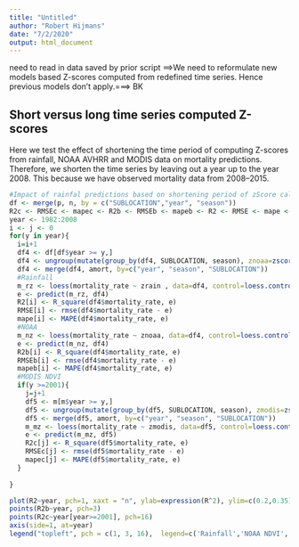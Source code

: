 ```yaml
---
title: "Untitled"
author: "Robert Hijmans"
date: "7/2/2020"
output: html_document
---
```


need to read in data saved by prior script ==>We need to reformulate new models based Z-scores computed from redefined time series. Hence previous models don't apply.===> BK

## Short versus long time series computed Z-scores

Here we test the effect of shortening the time period of computing Z-scores from rainfall, NOAA AVHRR and MODIS data on mortality predictions. Therefore, we shorten the time series by leaving out a year up to the year 2008. This because we have observed mortality data from 2008--2015.

```r

#Impact of rainfal predictions based on shortening period of zScore calculations by 4 years starting from 1982
df <- merge(p, n, by = c("SUBLOCATION","year", "season"))
R2c <- RMSEc <- mapec <- R2b <- RMSEb <- mapeb <- R2 <- RMSE <- mape <- NULL
year <- 1982:2008
i <- j <- 0
for(y in year){
  i=i+1 
  df4 <- df[df$year >= y,]
  df4 <- ungroup(mutate(group_by(df4, SUBLOCATION, season), znoaa=zscore(noaa), zrain=zscore(rainfall)))
  df4 <- merge(df4, amort, by=c("year", "season", "SUBLOCATION"))
  #Rainfall
  m_rz <- loess(mortality_rate ~ zrain , data=df4, control=loess.control(surface="direct"))
  e <- predict(m_rz, df4)
  R2[i] <- R_square(df4$mortality_rate, e)
  RMSE[i] <- rmse(df4$mortality_rate - e)
  mape[i] <- MAPE(df4$mortality_rate, e)
  #NOAA
  m_nz <- loess(mortality_rate ~ znoaa, data=df4, control=loess.control(surface="direct"))
  e <- predict(m_nz, df4)
  R2b[i] <- R_square(df4$mortality_rate, e)
  RMSEb[i] <- rmse(df4$mortality_rate - e)
  mapeb[i] <- MAPE(df4$mortality_rate, e)
  #MODIS NDVI
  if(y >=2001){
    j=j+1 
    df5 <- m[m$year >= y,]
    df5 <- ungroup(mutate(group_by(df5, SUBLOCATION, season), zmodis=zscore(modis)))
    df5 <- merge(df5, amort, by=c("year", "season", "SUBLOCATION"))
    m_mz <- loess(mortality_rate ~ zmodis, data=df5, control=loess.control(surface="direct"))
    e <- predict(m_mz, df5)
    R2c[j] <- R_square(df5$mortality_rate, e)
    RMSEc[j] <- rmse(df5$mortality_rate - e)
    mapec[j] <- MAPE(df5$mortality_rate, e)
  }
  
}

plot(R2~year, pch=1, xaxt = "n", ylab=expression(R^2), ylim=c(0.2,0.35), main="Impact of Z-score computation period in mortality predictions")
points(R2b~year, pch=3)
points(R2c~year[year>=2001], pch=16)
axis(side=1, at=year)
legend("topleft", pch = c(1, 3, 16),  legend=c('Rainfall','NOAA NDVI', "MODIS NDVI"), title="Model type")

```

